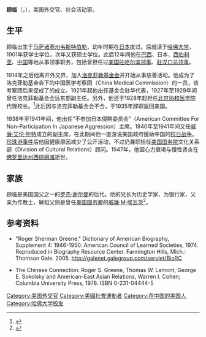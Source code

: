 {{Infobox Person
| name   = 顾临
| 英文名  = Roger Sherman Greene
| image     = 
| imagesize = 140px
| caption  = 
| birth_date  = 1881年
| nationality = {{USA}}
| birth_place = {{USA}}[[马萨诸塞州|马萨诸塞州]][[韦斯特伯勒|韦斯特伯勒]]
| death_date  = 1947年
| death_place = {{USA}}[[佛罗里达州|佛罗里达州]][[西棕榈滩|西棕榈滩]]
| occupation  = [[美国|美国]]外交官
| parents     = 
}}

'''顾临'''（{{lang-en|Roger Sherman Greene}}，{{bd|1881年||1947年}}），美国外交官、社会活动家。

== 生平 ==
顾临出生于[[马萨诸塞州|马萨诸塞州]][[韦斯特伯勒|韦斯特伯勒]]，幼年时期在[[日本|日本]]度过。后就读于[[哈佛大学|哈佛大学]]，1901年获学士学位，次年又获硕士学位。此后12年间他在[[巴西|巴西]]、日本、[[西伯利亚|西伯利亚]]、[[中国|中国]]等地从事领事职务，包括曾担任过[[美国驻哈尔滨总领事馆|美国驻哈尔滨领事]]、[[美国驻武汉总领事列表|驻汉口总领事]]。

1914年之后他离开外交界，加入[[洛克菲勒基金会|洛克菲勒基金会]]并开始从事慈善活动。他成为了洛克菲勒基金会下的中国医学考察团（China Medical Commission）的一员，该考察团后来促成了{{Link-en|中华医学基金会|China Medical Board}}的成立。1921年起他出任基金会驻华代表，1927年至1929年间曾任洛克菲勒基金会远东部副主任。另外，他还于1928年起担任[[北京协和医学院|北京协和医学院]]代理校长。<ref>{{cite web|url=http://www-old.pumc.edu.cn/yuanxiaogaikuang/yuanxiao_gk_lrld.htm|title=历任校长|publisher=中国医学科学院&北京协和医学院}}{{dead link|date=2018年5月 |bot=InternetArchiveBot |fix-attempted=yes }}</ref>此后因与洛克菲勒基金会不合，于1935年辞职返回美国。

1938年至1941年间，他出任“不参加日本侵略委员会”（American Committee For Non-Participation In Japanese Aggression）主席。1940年至1941年间又任[[威廉·艾伦·怀特|威廉·艾伦·怀特]]成立的{{Link-en|援助盟军保卫美国委员会|Committee to Defend America by Aiding the Allies}}副主席。在此期间他一直游说美国政府援助中国的[[抗日战争|抗日战争]]。[[珍珠港事件|珍珠港事件]]后他因健康原因减少了公开活动，不过仍兼职担任[[美国国务院|美国国务院]]文化关系部（Division of Cultural Relations）顾问。1947年，他因心力衰竭与慢性肾炎在[[佛罗里达州|佛罗里达州]][[西棕榈滩|西棕榈滩]]逝世。

== 家族 ==
顾临是美国国父之一的[[罗杰·谢尔曼|罗杰·谢尔曼]]的后代。他的兄长{{Link-en|埃瓦茨·鲍特尔·格林|Evarts Boutell Greene}}为历史学家、{{Link-en|杰罗姆·戴维斯·格林|Jerome Davis Greene}}为银行家，父亲{{Link-en|丹尼尔·克罗斯比·格林|Daniel Crosby Greene}}为传教士，舅祖父则是曾任[[美国国务卿|美国国务卿]]的[[威廉·M·埃瓦茨|威廉·M·埃瓦茨]]<ref>{{cite web|url=http://familytreemaker.genealogy.com/users/h/a/g/Cheryl-Hagen/GENE1-0009.html|title=Descendants of John Sherman Iii+|publisher=FamilyTreeMaker}}</ref>。

== 参考资料 ==
{{reflistH}}
*"Roger Sherman Greene." Dictionary of American Biography, Supplement 4: 1946-1950. American Council of Learned Societies, 1974. Reproduced in Biography Resource Center. Farmington Hills, Mich.: Thomson Gale. 2005. http://galenet.galegroup.com/servlet/BioRC {{Wayback|url=http://galenet.galegroup.com/servlet/BioRC |date=20010112032500 }}

*The Chinese Connection: Roger S. Greene, Thomas W. Lamont, George E. Sokolsky and American-East Asian Relations, Warren I. Cohen; Columbia University Press, 1978. ISBN 0-231-04444-5
{{reflistF}}
{{reflist}}

{{DEFAULTSORT:Greene, Roger Sherman}}
[[Category:美国外交官|Category:美国外交官]]
[[Category:美國社會運動者|Category:美國社會運動者]]
[[Category:在中国的美国人|Category:在中国的美国人]]
[[Category:哈佛大学校友|Category:哈佛大学校友]]